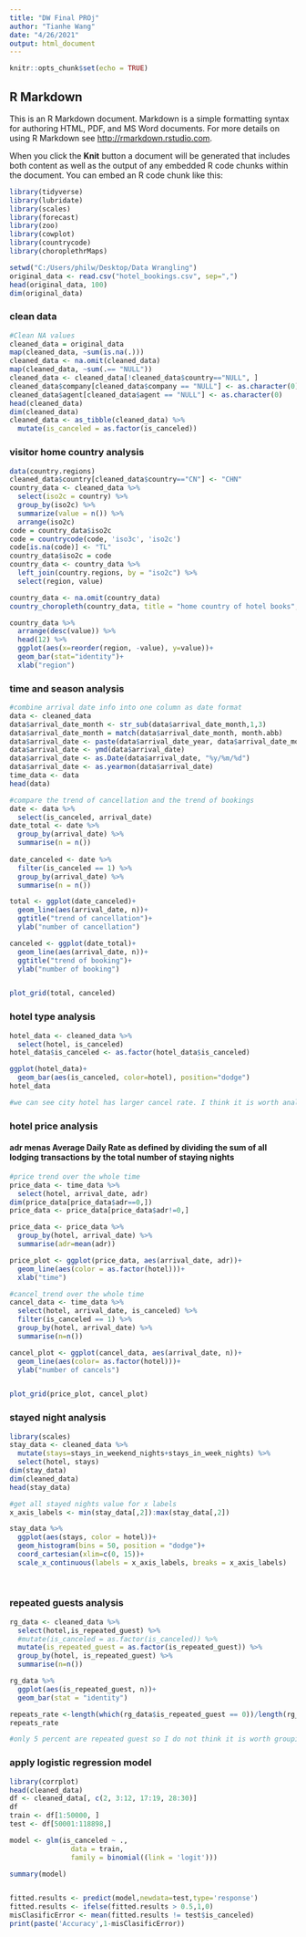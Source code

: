 ---
title: "DW Final PROj"
author: "Tianhe Wang"
date: "4/26/2021"
output: html_document
---

```{r setup, include=FALSE}
knitr::opts_chunk$set(echo = TRUE)

```

## R Markdown

This is an R Markdown document. Markdown is a simple formatting syntax for authoring HTML, PDF, and MS Word documents. For more details on using R Markdown see <http://rmarkdown.rstudio.com>.

When you click the **Knit** button a document will be generated that includes both content as well as the output of any embedded R code chunks within the document. You can embed an R code chunk like this:



```{r}
library(tidyverse)
library(lubridate)
library(scales)
library(forecast)
library(zoo)
library(cowplot)
library(countrycode)
library(choroplethrMaps)
```


```{r}
setwd("C:/Users/philw/Desktop/Data Wrangling")
original_data <- read.csv("hotel_bookings.csv", sep=",")
head(original_data, 100)
dim(original_data)
```
### clean data
```{r}
#Clean NA values
cleaned_data = original_data
map(cleaned_data, ~sum(is.na(.)))
cleaned_data <- na.omit(cleaned_data)
map(cleaned_data, ~sum(.== "NULL"))
cleaned_data <- cleaned_data[!cleaned_data$country=="NULL", ]
cleaned_data$company[cleaned_data$company == "NULL"] <- as.character(0)
cleaned_data$agent[cleaned_data$agent == "NULL"] <- as.character(0)
head(cleaned_data)
dim(cleaned_data)
cleaned_data <- as_tibble(cleaned_data) %>% 
  mutate(is_canceled = as.factor(is_canceled))
```

### visitor home country analysis
```{r, fig.height=5, fig.width=15}
data(country.regions)
cleaned_data$country[cleaned_data$country=="CN"] <- "CHN"
country_data <- cleaned_data %>% 
  select(iso2c = country) %>% 
  group_by(iso2c) %>% 
  summarize(value = n()) %>% 
  arrange(iso2c)
code = country_data$iso2c
code = countrycode(code, 'iso3c', 'iso2c')
code[is.na(code)] <- "TL"
country_data$iso2c = code
country_data <- country_data %>% 
  left_join(country.regions, by = "iso2c") %>% 
  select(region, value)

country_data <- na.omit(country_data)
country_choropleth(country_data, title = "home country of hotel books", num_colors=9)

```
```{r, fig.width=12, fig.height=5}
country_data %>% 
  arrange(desc(value)) %>% 
  head(12) %>% 
  ggplot(aes(x=reorder(region, -value), y=value))+
  geom_bar(stat="identity")+
  xlab("region")
```




### time and season analysis


```{r}
#combine arrival date info into one column as date format
data <- cleaned_data
data$arrival_date_month <- str_sub(data$arrival_date_month,1,3)
data$arrival_date_month = match(data$arrival_date_month, month.abb)
data$arrival_date <- paste(data$arrival_date_year, data$arrival_date_month, data$arrival_date_day_of_month, sep = "-")
data$arrival_date <- ymd(data$arrival_date)
data$arrival_date <- as.Date(data$arrival_date, "%y/%m/%d")
data$arrival_date <- as.yearmon(data$arrival_date)
time_data <- data
head(data)
```

```{r, , fig.width=10, fig.height=4}
#compare the trend of cancellation and the trend of bookings
date <- data %>% 
  select(is_canceled, arrival_date) 
date_total <- date %>% 
  group_by(arrival_date) %>% 
  summarise(n = n())
  
date_canceled <- date %>% 
  filter(is_canceled == 1) %>% 
  group_by(arrival_date) %>% 
  summarise(n = n())

total <- ggplot(date_canceled)+
  geom_line(aes(arrival_date, n))+
  ggtitle("trend of cancellation")+
  ylab("number of cancellation")

canceled <- ggplot(date_total)+
  geom_line(aes(arrival_date, n))+
  ggtitle("trend of booking")+
  ylab("number of booking")


plot_grid(total, canceled)

```
### hotel type analysis
```{r}
hotel_data <- cleaned_data %>% 
  select(hotel, is_canceled)
hotel_data$is_canceled <- as.factor(hotel_data$is_canceled)

ggplot(hotel_data)+
  geom_bar(aes(is_canceled, color=hotel), position="dodge")
hotel_data

#we can see city hotel has larger cancel rate. I think it is worth analyzing those two types seperately in the following analysis
```
### hotel price analysis
#### adr menas Average Daily Rate as defined by dividing the sum of all lodging transactions by the total number of staying nights
```{r, fig.width=15, fig.height=4}
#price trend over the whole time
price_data <- time_data %>% 
  select(hotel, arrival_date, adr)
dim(price_data[price_data$adr==0,])
price_data <- price_data[price_data$adr!=0,]

price_data <- price_data %>% 
  group_by(hotel, arrival_date) %>% 
  summarise(adr=mean(adr))

price_plot <- ggplot(price_data, aes(arrival_date, adr))+
  geom_line(aes(color = as.factor(hotel)))+
  xlab("time")

#cancel_trend over the whole time
cancel_data <- time_data %>% 
  select(hotel, arrival_date, is_canceled) %>% 
  filter(is_canceled == 1) %>% 
  group_by(hotel, arrival_date) %>% 
  summarise(n=n())

cancel_plot <- ggplot(cancel_data, aes(arrival_date, n))+
  geom_line(aes(color= as.factor(hotel)))+
  ylab("number of cancels")


plot_grid(price_plot, cancel_plot)

```
### stayed night analysis
```{r}
library(scales)
stay_data <- cleaned_data %>% 
  mutate(stays=stays_in_weekend_nights+stays_in_week_nights) %>%
  select(hotel, stays)
dim(stay_data)
dim(cleaned_data)
head(stay_data)

#get all stayed nights value for x labels
x_axis_labels <- min(stay_data[,2]):max(stay_data[,2])

stay_data %>% 
  ggplot(aes(stays, color = hotel))+
  geom_histogram(bins = 50, position = "dodge")+
  coord_cartesian(xlim=c(0, 15))+
  scale_x_continuous(labels = x_axis_labels, breaks = x_axis_labels)
  
  
```
### repeated guests analysis
```{r}

rg_data <- cleaned_data %>% 
  select(hotel,is_repeated_guest) %>% 
  #mutate(is_canceled = as.factor(is_canceled)) %>% 
  mutate(is_repeated_guest = as.factor(is_repeated_guest)) %>% 
  group_by(hotel, is_repeated_guest) %>%   
  summarise(n=n())

rg_data %>% 
  ggplot(aes(is_repeated_guest, n))+
  geom_bar(stat = "identity")

repeats_rate <-length(which(rg_data$is_repeated_guest == 0))/length(rg_data$is_repeated_guest)
repeats_rate

#only 5 percent are repeated guest so I do not think it is worth grouping by hotel and work on the cancel rate here.
```

### apply logistic regression model
```{r}
library(corrplot)
head(cleaned_data)
df <- cleaned_data[, c(2, 3:12, 17:19, 28:30)]
df
train <- df[1:50000, ]
test <- df[50001:118898,]

model <- glm(is_canceled ~ .,
               data = train,
               family = binomial((link = 'logit')))

summary(model)



```
```{r}
fitted.results <- predict(model,newdata=test,type='response')
fitted.results <- ifelse(fitted.results > 0.5,1,0)
misClasificError <- mean(fitted.results != test$is_canceled)
print(paste('Accuracy',1-misClasificError))
```



